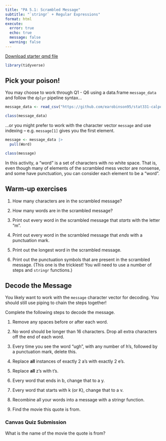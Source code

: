 ```yaml
---
title: "PA 5.1: Scrambled Message"
subtitle: "`stringr` + Regular Expressions"
format: html
execute: 
  error: true
  echo: true
  message: false
  warning: false
---
```


[Download starter qmd file](../student-versions/pas/pa5-1.qmd)

```r
library(tidyverse)
```

## Pick your poison!

You may choose to work through Q1 - Q6 using a data.frame `message_data` and follow the `dplyr` pipeline syntax...

```r
message_data <- read_csv("https://github.com/earobinson95/stat331-calpoly/raw/master/practice-activities/data/scrambled_message.txt")

class(message_data)
```

...or you might prefer to work with the character vector `message` and use indexing -- e.g. `message[1]` gives you the first element.

```r
message <- message_data |> 
  pull(Word)

class(message)
```

::: callout-tip

In this activity, a "word" is a set of characters with no white space. That is, even though many of elements of the scrambled mess vector are nonsense, and some have punctuation, you can consider each element to be a "word".

:::

## Warm-up exercises

1.  How many characters are in the scrambled message?

2.  How many words are in the scrambled message?

3.  Print out every word in the scrambled message that *starts* with the letter "m".

4.  Print out every word in the scrambled message that *ends* with a punctuation mark.

5.  Print out the longest word in the scrambled message.

6.  Print out the punctuation symbols that are present in the scrambled message. (This one is the trickiest! You will need to use a number of steps and `stringr` functions.)



## Decode the Message

::: callout-caution
You likely want to work with the `message` character vector for decoding. You should still use piping to chain the steps together!
:::

Complete the following steps to decode the message.

1.  Remove any spaces before or after each word.

2.  No word should be longer than 16 characters. Drop all extra characters off the end of each word.

3.  Every time you see the word "ugh", with any number of h's, followed by a punctuation mark, delete this.

4.  Replace **all** instances of exactly 2 a's with exactly 2 e's.

5.  Replace **all** z's with t's.

6.  Every word that ends in b, change that to a y.

7.  Every word that starts with k (or K), change that to a v.

8.  Recombine all your words into a message with a stringr function.

9.  Find the movie this quote is from.

::: callout-note

### Canvas Quiz Submission

What is the name of the movie the quote is from?

:::
